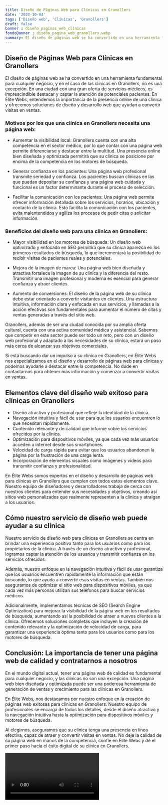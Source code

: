 ```yaml
---
title: Diseño de Páginas Web para Clínicas en Granollers
date: '2023-10-04'
tags: ['Diseño web', 'Clínicas', 'Granollers']
draft: false
banner : diseño_paginas_web_clínicas
fondoBanner : diseño_pagina_web_granollers.webp
summary: El diseño de páginas web se ha convertido en una herramienta fundamental para cualquier negocio, y en el caso de las clínicas en Granollers, no es una excepción. En una ciudad con una gran oferta de servicios médicos, es imprescindible destacar y captar la atención de potenciales pacientes. En Élite Webs, entendemos la importancia de la presencia online de una clínica y ofrecemos soluciones de diseño y desarrollo web que ayudan a convertir visitas en ventas.
---
```


## Diseño de Páginas Web para Clínicas en Granollers

El diseño de páginas web se ha convertido en una herramienta fundamental para cualquier negocio, y en el caso de las clínicas en Granollers, no es una excepción. En una ciudad con una gran oferta de servicios médicos, es imprescindible destacar y captar la atención de potenciales pacientes. En Élite Webs, entendemos la importancia de la presencia online de una clínica y ofrecemos soluciones de diseño y desarrollo web que ayudan a convertir visitas en ventas.

### Motivos por los que una clínica en Granollers necesita una página web:

- Aumentar la visibilidad local: Granollers cuenta con una alta competencia en el sector médico, por lo que contar con una página web permite diferenciarse y destacar entre la multitud. Una presencia online bien diseñada y optimizada permitirá que su clínica se posicione por encima de la competencia en los motores de búsqueda.

- Generar confianza en los pacientes: Una página web profesional transmite seriedad y confianza. Los pacientes buscan clínicas en las que puedan depositar su confianza y una página web cuidada y funcional es un factor determinante durante el proceso de selección.

- Facilitar la comunicación con los pacientes: Una página web permite ofrecer información detallada sobre los servicios, horarios, ubicación y contacto de la clínica. Esto facilita la comunicación con los pacientes, evita malentendidos y agiliza los procesos de pedir citas o solicitar información.

### Beneficios del diseño web para una clínica en Granollers:

- Mayor visibilidad en los motores de búsqueda: Un diseño web optimizado y enfocado en SEO permitirá que su clínica aparezca en los primeros resultados de búsqueda, lo que incrementará la posibilidad de recibir visitas de pacientes reales y potenciales. 

- Mejora de la imagen de marca: Una página web bien diseñada y atractiva fortalece la imagen de su clínica y la diferencia del resto. Transmitir una imagen profesional y moderna es esencial para generar confianza y atraer clientes.

- Aumento de conversiones: El diseño de la página web de su clínica debe estar orientado a convertir visitantes en clientes. Una estructura intuitiva, información clara y enfocada en sus servicios, y llamadas a la acción efectivas son fundamentales para aumentar el número de citas y ventas generadas a través del sitio web.

Granollers, además de ser una ciudad conocida por su amplia oferta cultural, cuenta con una activa comunidad médica y asistencial. Sabemos que competir en este sector puede ser todo un reto, pero con un diseño web profesional y adaptado a las necesidades de su clínica, estará un paso más cerca de alcanzar sus objetivos comerciales.

Si está buscando dar un impulso a su clínica en Granollers, en Élite Webs nos especializamos en el diseño y desarrollo de páginas web para clínicas y podemos ayudarle a destacar entre la competencia. No dude en contactarnos para obtener más información y comenzar a convertir visitas en ventas.

<GifSeo />

<Cta />

## Elementos clave del diseño web exitoso para clínicas en Granollers

- Diseño atractivo y profesional que refleje la identidad de la clínica.
- Navegación intuitiva y fácil de usar para que los usuarios encuentren lo que necesitan rápidamente.
- Contenido relevante y de calidad que informe sobre los servicios ofrecidos por la clínica.
- Optimización para dispositivos móviles, ya que cada vez más usuarios acceden a internet desde sus smartphones.
- Velocidad de carga rápida para evitar que los usuarios abandonen la página por la frustración de una carga lenta.
- Incorporación de elementos visuales como imágenes y videos para transmitir confianza y profesionalidad.

En Élite Webs somos expertos en el diseño y desarrollo de páginas web para clínicas en Granollers que cumplen con todos estos elementos clave. Nuestro equipo de diseñadores y desarrolladores trabaja de cerca con nuestros clientes para entender sus necesidades y objetivos, creando así sitios web personalizados que realmente representen a la clínica y atraigan a los usuarios.

## Cómo nuestro servicio de diseño web puede ayudar a su clínica

Nuestro servicio de diseño web para clínicas en Granollers se centra en brindar una experiencia positiva tanto para los usuarios como para los propietarios de la clínica. A través de un diseño atractivo y profesional, logramos captar la atención de los usuarios y transmitir confianza en los servicios ofrecidos.

Además, nuestro enfoque en la navegación intuitiva y fácil de usar garantiza que los usuarios encuentren rápidamente la información que están buscando, lo que ayuda a convertir esas visitas en ventas. También nos aseguramos de optimizar el sitio web para dispositivos móviles, ya que cada vez más personas utilizan sus teléfonos para buscar servicios médicos.

Adicionalmente, implementamos técnicas de SEO (Search Engine Optimization) para mejorar la visibilidad de la página web en los resultados de búsqueda, aumentando así la posibilidad de atraer a nuevos clientes a la clínica. Ofrecemos soluciones completas que incluyen la creación de contenido relevante y la optimización de velocidad de carga, para garantizar una experiencia óptima tanto para los usuarios como para los motores de búsqueda.

## Conclusión: La importancia de tener una página web de calidad y contratarnos a nosotros

En el mundo digital actual, tener una página web de calidad es fundamental para cualquier negocio, y las clínicas no son una excepción. Una página web bien diseñada y optimizada puede ser una poderosa herramienta de generación de ventas y crecimiento para las clínicas en Granollers.

En Élite Webs, nos destacamos por nuestro enfoque en la creación de páginas web exitosas para clínicas en Granollers. Nuestro equipo de profesionales se encarga de todos los detalles, desde el diseño atractivo y la navegación intuitiva hasta la optimización para dispositivos móviles y motores de búsqueda.

Al elegirnos, aseguramos que su clínica tenga una presencia en línea efectiva, capaz de atraer y convertir visitas en ventas. No deje la calidad de su página web en manos de la competencia, confíe en Élite Webs y dé el primer paso hacia el éxito digital de su clínica en Granollers.

<Video />

<CtaBot job='Clínicas' city='Granollers'/>

<Gmaps query='Granollers+españa+maps' />